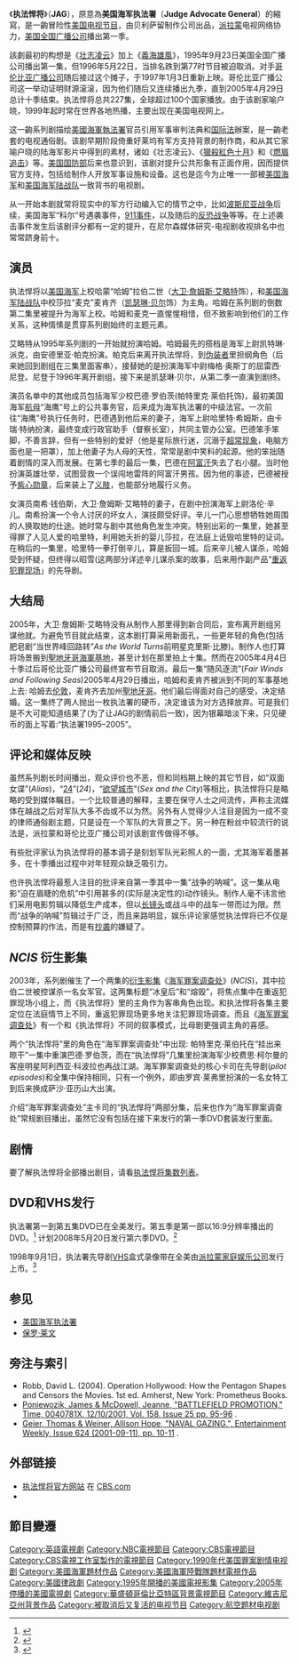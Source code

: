 {{noteTA
|G1=TV
|G2=Show
|G3=Movie
|1=zh-cn:海军罪案调查处;zh-hk:重返犯罪現場;zh-tw:重返犯罪現場;
|2=zh-hans:燃眉追击;zh-hant:燃眉追擊;zh-hk:燃眉追擊;zh-mo:燃眉追擊;zh-tw:迫切的危機;
|3=zh-tw:獵殺紅色十月; zh-hk:追擊赤色十月; zh-cn:猎杀红色十月;
}}
{{otheruses|subject=原名JAG的美國電視劇|other=其他涵義|JAG (消岐義)}}

{{infobox television
| show_name = 执法悍将
| original_name = JAG
| image =[[File:The_JAG_Logo.svg|200px]]
| caption = 
| format = 冒险、情节
| runtime = 1 小时
| creator = {{tsl|en|Donald P. Bellisario|唐纳德·P·贝利萨留}}
| starring = {{plainlist|
*{{tsl|en|David James Elliott|大卫·詹姆斯·艾略特}}
*[[凯瑟琳·贝尔|凯瑟琳·贝尔]]
*{{tsl|en|Patrick Labyorteaux|帕特里克·莱伯托}}
*{{tsl|en|John M. Jackson|约翰·M·杰克逊}}
*{{tsl|en|Scott Lawrence|斯科特·劳伦斯}}
}}
| country = {{USA}}
| network = [[美国全国广播公司|美国全国广播公司]]<br /><small>（1995-1996年）</small><br />[[哥伦比亚广播公司|哥伦比亚广播公司]]<br /><small>（1997-2005年）</small>
| first_aired = 1995年9月23日
| last_aired = 2005年4月29日
| num_seasons = 10
| num_episodes = 227
| list_episodes = 执法悍将集数列表
| related = [[海军罪案调查处|海军罪案调查处]]<br />[[海军罪案调查处：洛杉矶|海军罪案调查处：洛杉矶]]
| imdb_id = 0112022
| tv_com_id = 242
}}

《'''执法悍将'''》（'''JAG'''），原意為'''美国海军执法署'''（'''Judge Advocate General'''）的縮寫，是一齣冒险性[[美国|美国]][[电视节目|电视节目]]，由贝利萨留制作公司出品，[[派拉蒙|派拉蒙]]电视网络协力，[[美国全国广播公司|美国全国广播公司]]播出第一季。

該劇最初的构想是《[[壯志凌雲_(1986年電影)|壮志凌云]]》加上《[[義海雄風|義海雄風]]》，1995年9月23日美国全国广播公司播出第一集，但1996年5月22日，当排名跌到第77时节目被迫取消。对手[[哥伦比亚广播公司|哥伦比亚广播公司]]随后接过这个摊子，于1997年1月3日重新上映。哥伦比亚广播公司这一举动证明财源滚滚，因为他们随后又连续播出九季，直到2005年4月29日总计十季结束。执法悍将总共227集，全球超过100个国家播放。由于该剧家喻户晓，1999年起时常在世界各地热播，主要出现在美国电视网上。

这一齣系列剧描绘[[美國海軍執法署|美國海軍執法署]]官员引用军事审判法典和[[国际法|国际法]]辦案，是一齣老套的电视通俗剧。该剧早期阶段倚重好莱坞有军方支持背景的制作商，和从其它家喻户晓的陆海军影片中得到的素材，诸如《壮志凌云》、《[[追擊赤色十月_(電影)|獵殺紅色十月]]》和《[[燃眉追击_(电影)|燃眉追击]]》等。[[美国国防部|美国国防部]]后来也意识到，该剧对提升公共形象有正面作用，因而提供官方支持，包括给制作人开放军事设施和设备。这也是迄今为止唯一一部被[[美国海军|美国海军]]和[[美国海军陆战队|美国海军陆战队]]一致背书的电视剧。

从一开始本剧就常将现实中的军方行动编入它的情节之中，比如[[波斯尼亚战争|波斯尼亚战争]]后续，美国海军“科尔”号遇袭事件，[[911事件|911事件]]，以及随后的[[反恐战争|反恐战争]]等等。在上述袭击事件发生后该剧评分都有一定的提升，在尼尔森媒体研究-电视剧收视排名中也常常跻身前十。

== 演员 ==
{{main|执法悍将角色列表}}

<!-- Note to editors: Rabb was promoted to Captain in the final episode, so here he is referred to as such. Please do not change his rank to Commander. -->
执法悍将以[[美国海军|美国海军]]上校哈蒙“哈姆”拉伯二世（[[大卫·詹姆斯·艾略特|大卫·詹姆斯·艾略特]]饰），和[[美国海军陆战队|美国海军陆战队]]中校莎拉“麦克”麦肯齐（[[凯瑟琳·贝尔|凯瑟琳·贝尔]]饰）为主角。哈姆在系列剧的倒数第二集里被提升为海军上校。哈姆和麦克一直惺惺相惜，但不致影响到他们的工作关系，这种情愫是贯穿系列剧始终的主题元素。

艾略特从1995年系列剧的一开始就扮演哈姆。哈姆最先的搭档是海军上尉凯特琳·派克，由安德里亚·帕克扮演。帕克后来离开执法悍将，到[[伪装者|伪装者]]里担纲角色（后来她回到剧组在三集里面客串），接替她的是扮演海军中尉梅格·奥斯丁的屈雷西·尼登。尼登于1996年离开剧组，接下来是凯瑟琳·贝尔，从第二季一直演到剧终。

演员名单中的其他成员包括海军少校巴德·罗伯茨(帕特里克·莱伯托饰)，最初美国海军[[航母|航母]]“海鹰”号上的公共事务官，后来成为海军执法署的中级法官。一次前往“海鹰”号执行任务时，巴德遇到他后来的妻子，海军上尉哈里特·希姆斯，由卡瑞·特纳扮演，最终变成行政官助手（督察长室），共同主管办公室。巴德笨手笨脚，不善言辞，但有一些特别的爱好（他是星际旅行迷，沉溺于[[超常现象|超常现象]]，电脑方面也是一把罩），加上他妻子为人母的天性，常常是剧中笑料的起源。他的笨拙随着剧情的深入而发展。在第七季的最后一集，巴德在[[阿富汗|阿富汗]]失去了右小腿。当时他扮演英雄壮举，试图营救一个误闯地雷阵的阿富汗男孩。因为他的事迹，巴德被授予[[紫心勋章|紫心勋章]]，后来装上了[[义肢|义肢]]，也能部分地履行义务。

女演员南希·钱伯斯，大卫·詹姆斯·艾略特的妻子，在剧中扮演海军上尉洛伦·辛儿。南希扮演一个令人讨厌的坏女人，演技颇受好评。辛儿一门心思想牺牲她周围的人换取她的仕途。她时常与剧中其他角色发生冲突。特别出彩的一集里，她甚至得罪了人见人爱的哈里特，利用她夭折的婴儿莎拉，在法庭上诋毁哈里特的证词。在稍后的一集里，哈里特一拳打倒辛儿，算是扳回一城。后来辛儿被人谋杀，哈姆受到怀疑，但终得以昭雪(这两部分详述辛儿谋杀案的故事，后来用作副产品“[[重返犯罪现场|重返犯罪现场]]」的先导剧。

== 大结局 ==

2005年，大卫·詹姆斯·艾略特没有从制作人那里得到新合同后，宣布离开剧组另谋他就。为避免节目就此结束，这本剧打算采用新面孔，一些更年轻的角色(包括肥皂剧“当世界峰回路转”''As the World Turns''前明星克里斯·比滕)。制作人也打算将场景搬到[[聖地牙哥海軍基地|聖地牙哥海軍基地]]，甚至计划在那里拍上十集。然而在2005年4月4日十季过后哥伦比亚广播公司最终宣布节目取消。最后一集“随风逐流”(''Fair Winds and Following Seas'')2005年4月29日播出，哈姆和麦肯齐被派到不同的军事基地上去: 哈姆去[[伦敦|伦敦]]，麦肯齐去加州[[聖地牙哥_(加利福尼亞州)|聖地牙哥]]。他们最后得面对自己的感受，决定结婚。这一集终了两人抛出一枚执法署的硬币，决定谁该为对方选择放弃。可是我们是不大可能知道结果了(为了让JAG的剧情前后一致)，因为银幕暗淡下来，只见硬币的面上写着:“执法署1995–2005”。

== 评论和媒体反映 ==

虽然系列剧长时间播出，观众评价也不恶，但和同档期上映的其它节目，如“双面女谍”(''Alias'')，“[[24|24]]”(''24'')，“[[欲望城市|欲望城市]]”(''Sex and the City'')等相比，执法悍将只是略略的受到媒体瞩目。一个比较普通的解释，主要在保守人士之间流传，声称主流媒体在越战之后对军队大多不齿或不以为然。另外有人觉得少人注目是因为一成不变的律师通俗剧主题，只是设在一个军队的大背景之下。另一种在粉丝中较流行的说法是，派拉蒙和哥伦比亚广播公司对该剧宣传做得不够。

有些批评家认为执法悍将的基本调子是刻划军队光彩照人的一面，尤其海军着墨甚多，在十季播出过程中对年轻观众缺乏吸引力。

也许执法悍将最惹人注目的批评来自第一季其中一集“战争的呐喊”。这一集从电影“迫在眉睫的危机”中引用甚多的(实际是决定性的)动作镜头。制作人毫不讳言他们采用电影剪辑以降低生产成本，但以[[长镜头|长镜头]]或战斗中的战车一带而过为限。然而“战争的呐喊”剪辑过于广泛，而且来路明显，娱乐评论家感觉执法悍将已不仅是控制预算的作法，而是有[[抄袭|抄袭]]的嫌疑了。

== ''NCIS'' 衍生影集 ==
{{main|海军罪案调查处}}

2003年，系列剧催生了一个两集的[[衍生影集|衍生影集]]《[[海军罪案调查处|海军罪案调查处]]》(''NCIS'')，其中拉伯二世被控谋杀一名女军官。这两集标题“冰皇后”和“熔毁”，将焦点集中在重返犯罪现场小组上，而《执法悍将》里的主角作为客串角色出现。和执法悍将各集主要定位在法庭情节上不同，重返犯罪现场更多地关注犯罪现场调查。而且《[[海军罪案调查处|海军罪案调查处]]》有一个和《执法悍将》不同的叙事模式，比母剧更强调主角的喜感。

两个“执法悍将”里的角色在“海军罪案调查处”中出现: 帕特里克·莱伯托在“挂出来晾干”一集中重演巴德·罗伯茨，而在“执法悍将”几集里扮演海军少校费思·柯尔曼的客座明星阿利西亚·科波拉也再战江湖。海军罪案调查处的核心卡司在先导剧(''pilot episodes'')和全集中保持相同，只有一个例外，即由罗宾·莱弗里扮演的一名女特工到后来换成萨沙·亚历山大出演。

介绍“海军罪案调查处”主卡司的“执法悍将”两部分集，后来也作为“海军罪案调查处”常规剧目播出，虽然它没有包括在接下来发行的第一季DVD套装发行里面。

== 剧情 ==

要了解执法悍将全部播出剧目，请看[[执法悍将集数列表|执法悍将集数列表]]。

== DVD和VHS发行 ==
{{Main|执法署DVD发行}}
执法署第一到第五集DVD已在全美发行。第五季是第一部以16:9分辨率播出的DVD。<ref name="multiple">{{cite web | url = http://www.tvshowsondvd.com/news/JAG-Season-5/8274 | title = JAG - Harm & Mac Are Coming Back! | accessdate = 2007-10-16 | last =  | first =  | date =  | publisher = TV Shows on DVD | deadurl = yes | archiveurl = https://web.archive.org/web/20071017084459/http://tvshowsondvd.com/news/JAG-Season-5/8274 | archivedate = 2007年10月17日 | df =  }}</ref>  计划2008年5月20日发行第六季DVD。<ref name="multiple8931">{{cite web | url = http://www.tvshowsondvd.com/news/JAG-Season-6/8931 | title = JAG - Harm & Mac Are Coming Back! | accessdate = 2007-10-16 | last =  | first =  | date =  | publisher = TV Shows on DVD | deadurl = yes | archiveurl = https://web.archive.org/web/20080207063258/http://www.tvshowsondvd.com/news/JAG-Season-6/8931 | archivedate = 2008年2月7日 | df =  }}</ref>

1998年9月1日，执法署先导剧[[VHS|VHS]]盒式录像带在全美由[[Paramount_Pictures#Paramount_Home_Entertainment|派拉蒙家庭娱乐公司]]发行上市。<ref>{{cite web | url = http://www.amazon.com/JAG-Premiere-Episode-Donald-Bellisario/dp/630398083X | title = Jag - Premiere Episode | accessdate = 2006-12-16 | last =  | first =  | date =  | publisher = Amazon.com | archive-date = 2016-03-21 | archive-url = https://web.archive.org/web/20160321094016/http://www.amazon.com/Jag-Premiere-Episode-Donald-Bellisario/dp/630398083X | dead-url = no }}</ref>

== 参见 ==

* [[美国海军执法署|美国海军执法署]]
* [[保罗·莱文|保罗·莱文]]

== 旁注与索引 ==
{{reflist}}

* Robb, David L. (2004). Operation Hollywood: How the Pentagon Shapes and Censors the Movies. 1st ed. Amherst, New York: Prometheus Books. 
* [http://www.time.com/time/magazine/article/0,9171,186616,00.html Poniewozik, James & McDowell, Jeanne, "BATTLEFIELD PROMOTION,"  Time, 0040781X, 12/10/2001, Vol. 158, Issue 25 pp. 95-96] {{Wayback|url=http://www.time.com/time/magazine/article/0,9171,186616,00.html |date=20130521062820 }}.
* [http://www.ew.com/ew/article/0,,253598,00.html Geier, Thomas & Weiner, Allison Hope, "NAVAL GAZING.", Entertainment Weekly, Issue 624 (2001-09-11), pp. 10-11] {{Wayback|url=http://www.ew.com/ew/article/0,,253598,00.html |date=20120929195411 }}.

== 外部链接 ==
{{commonscat|JAG}}
{{wikiquote|JAG}}
* [http://www.cbs.com/primetime/jag/ 执法悍将官方网站] {{Wayback|url=http://www.cbs.com/primetime/jag/ |date=20121028143128 }} 在 [http://www.cbs.com/ CBS.com] {{Wayback|url=http://www.cbs.com/ |date=20140715231410 }}
* {{imdb title|id=0112022|title=执法悍将}}

== 節目變遷 ==
{{電視節目的變遷
|電視台={{flagicon|Taiwan}}[[中視主頻道|中視]]、[[中視HD台|中視HD台]]
|播放檔次=週一至週四 22:00 - 23:00
|節目名稱=海軍執法悍將<br />（2013.08.07 - )    
|上一節目=[[别对我撒谎|謊言終結者 第二季]]<br />（2013.07.01 - 2013.08.06)
|下一節目=
}}


{{DEFAULTSORT:JAG}}
[[Category:英語電視劇|Category:英語電視劇]]
[[Category:NBC電視節目|Category:NBC電視節目]]
[[Category:CBS電視節目|Category:CBS電視節目]]
[[Category:CBS電視工作室製作的電視節目|Category:CBS電視工作室製作的電視節目]]
[[Category:1990年代美国罪案剧情电视剧|Category:1990年代美国罪案剧情电视剧]]
[[Category:美國海軍題材作品|Category:美國海軍題材作品]]
[[Category:美國海軍陸戰隊題材電視作品|Category:美國海軍陸戰隊題材電視作品]]
[[Category:美國律政劇|Category:美國律政劇]]
[[Category:1995年開播的美國電視影集|Category:1995年開播的美國電視影集]]
[[Category:2005年停播的美國電視劇|Category:2005年停播的美國電視劇]]
[[Category:華盛頓哥倫比亞特區背景電視節目|Category:華盛頓哥倫比亞特區背景電視節目]]
[[Category:維吉尼亞州背景作品|Category:維吉尼亞州背景作品]]
[[Category:被取消后又复活的电视节目|Category:被取消后又复活的电视节目]]
[[Category:航空题材电视剧|Category:航空题材电视剧]]